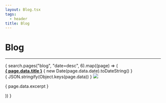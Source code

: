 ```yaml
---
layout: Blog.tsx
tags:
  - header
title: Blog
---
```


# Blog
----

<div>
  {
    search.pages("blog", "date=desc", 6).map((page) => (
      <div class="card my-4">
        <div class="card-header">
          <a href={ page.data.url }><b>{ page.data.title }</b></a> { new Date(page.data.date).toDateString() }</div>
        <div class="card-body">
          { JSON.stringify(Object.keys(page.data)) }
          <img src={ page.data.imgUrl } />
          <p>
            { page.data.excerpt }
          </p>
        </div>
      </div>
    ))
  }
</div>
